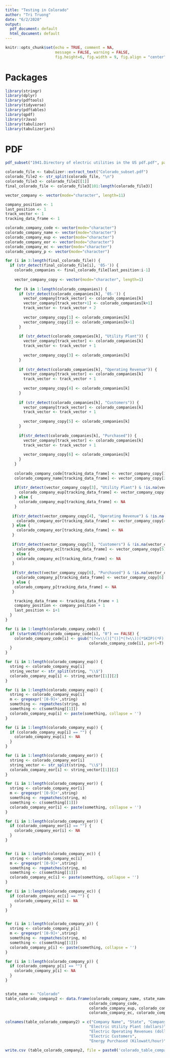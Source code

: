 ```yaml
---
title: "Testing in Colorado"
author: "Tri Truong"
date: "6/2/2020"
output: 
  pdf_document: default
  html_document: default
---
```


```r
knitr::opts_chunk$set(echo = TRUE, comment = NA, 
                      message = FALSE, warning = FALSE,
                      fig.height=6, fig.width = 9, fig.align = "center")
```

# Packages

```r
library(stringr)
library(dplyr)
library(pdftools)
library(tidyverse)
library(pdftables)
library(qpdf)
library(rJava)
library(tabulizer)
library(tabulizerjars)
```

# PDF

```r
pdf_subset("1941.Directory of electric utilities in the US pdf.pdf", page= 142:155, output= "Colorado_subset.pdf")
```


```r
colorado_file <- tabulizer::extract_text("Colorado_subset.pdf")
colorado_file2 <- str_split(colorado_file, "\n")
colorado_file3 <- colorado_file2[[1]]
final_colorado_file <- colorado_file3[101:length(colorado_file3)]
```



```r
vector_company <- vector(mode="character", length=11)

company_position <- 1
last_position <- 1
track_vector <- 1
tracking_data_frame <- 1

colorado_company_code <- vector(mode="character")
colorado_company_name <- vector(mode="character")
colorado_company_eup <- vector(mode="character")
colorado_company_eor <- vector(mode="character")
colorado_company_ec <- vector(mode="character")
colorado_company_p <- vector(mode="character")
```


```r
for (i in 3:length(final_colorado_file)) {
  if (str_detect(final_colorado_file[i], '05-')) {
    colorado_companies <- final_colorado_file[last_position:i-1]
    
    vector_company_copy <- vector(mode="character", length=1)
    
    for (k in 1:length(colorado_companies)) {
      if (str_detect(colorado_companies[k], '05-')) {
        vector_company[track_vector] <- colorado_companies[k]
        vector_company[track_vector+1] <- colorado_companies[k+1]
        track_vector <- track_vector + 2
        
        vector_company_copy[1] <- colorado_companies[k]
        vector_company_copy[2] <- colorado_companies[k+1]
      }
      
      if (str_detect(colorado_companies[k], "Utility Plant")) {
        vector_company[track_vector] <- colorado_companies[k]
        track_vector <- track_vector + 1
        
        vector_company_copy[3] <- colorado_companies[k]
      }
      
      if (str_detect(colorado_companies[k], "Operating Revenue")) {
        vector_company[track_vector] <- colorado_companies[k]
        track_vector <- track_vector + 1
        
        vector_company_copy[4] <- colorado_companies[k]
      }
      
      if (str_detect(colorado_companies[k], "Customers")) {
        vector_company[track_vector] <- colorado_companies[k]
        track_vector <- track_vector + 1
        
        vector_company_copy[5] <- colorado_companies[k]
      }
      
      if(str_detect(colorado_companies[k], "Purchased")) {
        vector_company[track_vector] <- colorado_companies[k]
        track_vector <- track_vector + 1
        
        vector_company_copy[6] <- colorado_companies[k]
      }
    }
   
    colorado_company_code[tracking_data_frame] <- vector_company_copy[1]
    colorado_company_name[tracking_data_frame] <- vector_company_copy[2]
    
    if(str_detect(vector_company_copy[3], "Utility Plant") & !is.na(vector_company_copy[3])) {
      colorado_company_eup[tracking_data_frame] <- vector_company_copy[3]
    } else {
      colorado_company_eup[tracking_data_frame] <- NA
    }
    
   if(str_detect(vector_company_copy[4], "Operating Revenue") & !is.na(vector_company_copy[4])) {
     colorado_company_eor[tracking_data_frame] <- vector_company_copy[4]
   } else {
     colorado_company_eor[tracking_data_frame] <- NA
   }
 
   if(str_detect(vector_company_copy[5], "Customers") & !is.na(vector_company_copy[5])) {
     colorado_company_ec[tracking_data_frame] <- vector_company_copy[5]
   } else {
     colorado_company_ec[tracking_data_frame] <- NA
   }
 
   if(str_detect(vector_company_copy[6], "Purchased") & !is.na(vector_company_copy[6])) {
     colorado_company_p[tracking_data_frame] <- vector_company_copy[6]
   } else {
    colorado_company_p[tracking_data_frame] <- NA
   }

    tracking_data_frame <- tracking_data_frame + 1
    company_position <- company_position + 1
    last_position <- i+1
  }
}
```


```r
for (i in 1:length(colorado_company_code)) {
  if (startsWith(colorado_company_code[i], "0") == FALSE) {
    colorado_company_code[i] <- gsub("(?<=\\()[^()]*(?=\\))(*SKIP)(*F)|.", "", 
                                     colorado_company_code[i], perl=T)
  }
}

for (i in 1:length(colorado_company_eup)) {
  string <- colorado_company_eup[i]
  string_vector <- str_split(string, "\\$")
  colorado_company_eup[i] <- string_vector[[1]][2]
}

for (i in 1:length(colorado_company_eup)) {
  string <- colorado_company_eup[i]
  m <- gregexpr('[0-9]+',string)
  something <- regmatches(string, m)
  something <- c(something[[1]])
  colorado_company_eup[i] <- paste(something, collapse = '')
}

for (i in 1:length(colorado_company_eup)) {
  if (colorado_company_eup[i] == "") {
    colorado_company_eup[i] <- NA
  }
}

for (i in 1:length(colorado_company_eor)) {
  string <- colorado_company_eor[i]
  string_vector <- str_split(string, "\\$")
  colorado_company_eor[i] <- string_vector[[1]][2]
}

for (i in 1:length(colorado_company_eor)) {
  string <- colorado_company_eor[i]
  m <- gregexpr('[0-9]+',string)
  something <- regmatches(string, m)
  something <- c(something[[1]])
  colorado_company_eor[i] <- paste(something, collapse = '')
}

for (i in 1:length(colorado_company_eor)) {
  if (colorado_company_eor[i] == "") {
    colorado_company_eor[i] <- NA
  }
}


for (i in 1:length(colorado_company_ec)) {
  string <- colorado_company_ec[i]
  m <- gregexpr('[0-9]+',string)
  something <- regmatches(string, m)
  something <- c(something[[1]])
  colorado_company_ec[i] <- paste(something, collapse = '')
}

for (i in 1:length(colorado_company_ec)) {
  if (colorado_company_ec[i] == "") {
    colorado_company_ec[i] <- NA
  }
}


for (i in 1:length(colorado_company_p)) {
  string <- colorado_company_p[i]
  m <- gregexpr('[0-9]+',string)
  something <- regmatches(string, m)
  something <- c(something[[1]])
  colorado_company_p[i] <- paste(something, collapse = '')
}

for (i in 1:length(colorado_company_p)) {
  if (colorado_company_p[i] == "") {
    colorado_company_p[i] <- NA
  }
}


state_name <- "Colorado"
table_colorado_company2 <- data.frame(colorado_company_name, state_name, 
                                     colorado_company_code, 
                                     colorado_company_eup, colorado_company_eor,
                                     colorado_company_ec, colorado_company_p)

colnames(table_colorado_company2) = c("Company Name", "State", "Company Code", 
                                     "Electric Utility Plant (dollars)", 
                                     "Electric Operating Revenues (dollars)",
                                     "Electric Customers", 
                                     "Energy Purchased (Kilowatt/hour)")

write.csv (table_colorado_company2, file = paste0('colorado_table_company_1941', '.csv'))
```

